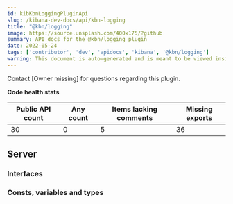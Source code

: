 ```yaml
---
id: kibKbnLoggingPluginApi
slug: /kibana-dev-docs/api/kbn-logging
title: "@kbn/logging"
image: https://source.unsplash.com/400x175/?github
summary: API docs for the @kbn/logging plugin
date: 2022-05-24
tags: ['contributor', 'dev', 'apidocs', 'kibana', '@kbn/logging']
warning: This document is auto-generated and is meant to be viewed inside our experimental, new docs system. Reach out in #docs-engineering for more info.
---
```




Contact [Owner missing] for questions regarding this plugin.

**Code health stats**

| Public API count  | Any count | Items lacking comments | Missing exports |
|-------------------|-----------|------------------------|-----------------|
| 30 | 0 | 5 | 36 |

## Server

### Interfaces
<DocDefinitionList data={kbnLoggingObj.server.interfaces}/>

### Consts, variables and types
<DocDefinitionList data={kbnLoggingObj.server.misc}/>

